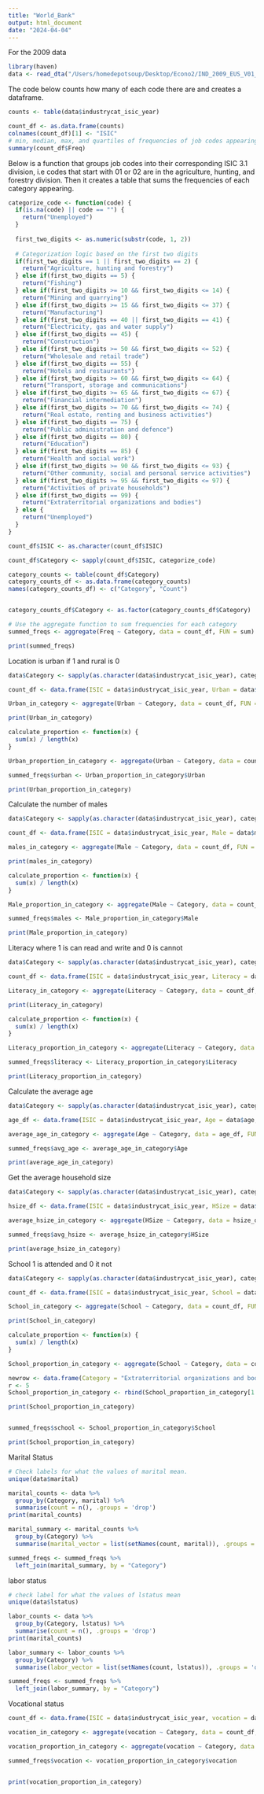 ```yaml
---
title: "World_Bank"
output: html_document
date: "2024-04-04"
---
```



For the 2009 data
```r
library(haven)
data <- read_dta("/Users/homedepotsoup/Desktop/Econo2/IND_2009_EUS_V01_M_V06_A_GLD_ALL.dta")
```

The code below counts how many of each code there are and creates a dataframe.
```r
counts <- table(data$industrycat_isic_year)

count_df <- as.data.frame(counts)
colnames(count_df)[1] <- "ISIC"
# min, median, max, and quartiles of frequencies of job codes appearing
summary(count_df$Freq)
```

Below is a function that groups job codes into their corresponding ISIC 3.1 division, i.e codes that start with 01 or 02 are in the agriculture, hunting, and forestry division. Then it creates a table that sums the frequencies of each category appearing. 
```r
categorize_code <- function(code) {
  if(is.na(code) || code == "") {
    return("Unemployed")
  }
  
  first_two_digits <- as.numeric(substr(code, 1, 2))
  
  # Categorization logic based on the first two digits
  if(first_two_digits == 1 || first_two_digits == 2) {
    return("Agriculture, hunting and forestry")
  } else if(first_two_digits == 5) {
    return("Fishing")
  } else if(first_two_digits >= 10 && first_two_digits <= 14) {
    return("Mining and quarrying")
  } else if(first_two_digits >= 15 && first_two_digits <= 37) {
    return("Manufacturing")
  } else if(first_two_digits == 40 || first_two_digits == 41) {
    return("Electricity, gas and water supply")
  } else if(first_two_digits == 45) {
    return("Construction")
  } else if(first_two_digits >= 50 && first_two_digits <= 52) {
    return("Wholesale and retail trade")
  } else if(first_two_digits == 55) {
    return("Hotels and restaurants")
  } else if(first_two_digits >= 60 && first_two_digits <= 64) {
    return("Transport, storage and communications")
  } else if(first_two_digits >= 65 && first_two_digits <= 67) {
    return("Financial intermediation")
  } else if(first_two_digits >= 70 && first_two_digits <= 74) {
    return("Real estate, renting and business activities")
  } else if(first_two_digits == 75) {
    return("Public administration and defence")
  } else if(first_two_digits == 80) {
    return("Education")
  } else if(first_two_digits == 85) {
    return("Health and social work")
  } else if(first_two_digits >= 90 && first_two_digits <= 93) {
    return("Other community, social and personal service activities")
  } else if(first_two_digits >= 95 && first_two_digits <= 97) {
    return("Activities of private households")
  } else if(first_two_digits == 99) {
    return("Extraterritorial organizations and bodies")
  } else {
    return("Unemployed")
  }
}

count_df$ISIC <- as.character(count_df$ISIC)

count_df$Category <- sapply(count_df$ISIC, categorize_code)

category_counts <- table(count_df$Category)
category_counts_df <- as.data.frame(category_counts)
names(category_counts_df) <- c("Category", "Count")


category_counts_df$Category <- as.factor(category_counts_df$Category)

# Use the aggregate function to sum frequencies for each category
summed_freqs <- aggregate(Freq ~ Category, data = count_df, FUN = sum)

print(summed_freqs)
```

Location is urban if 1 and rural is 0
```r
data$Category <- sapply(as.character(data$industrycat_isic_year), categorize_code)

count_df <- data.frame(ISIC = data$industrycat_isic_year, Urban = data$urban, Category = data$Category)

Urban_in_category <- aggregate(Urban ~ Category, data = count_df, FUN = sum)

print(Urban_in_category)

calculate_proportion <- function(x) {
  sum(x) / length(x)
}

Urban_proportion_in_category <- aggregate(Urban ~ Category, data = count_df, FUN = calculate_proportion)

summed_freqs$urban <- Urban_proportion_in_category$Urban

print(Urban_proportion_in_category)

```

Calculate the number of males
```r
data$Category <- sapply(as.character(data$industrycat_isic_year), categorize_code)

count_df <- data.frame(ISIC = data$industrycat_isic_year, Male = data$male, Category = data$Category)

males_in_category <- aggregate(Male ~ Category, data = count_df, FUN = sum)

print(males_in_category)

calculate_proportion <- function(x) {
  sum(x) / length(x)
}

Male_proportion_in_category <- aggregate(Male ~ Category, data = count_df, FUN = calculate_proportion)

summed_freqs$males <- Male_proportion_in_category$Male

print(Male_proportion_in_category)

```

Literacy where 1 is can read and write and 0 is cannot 

```r
data$Category <- sapply(as.character(data$industrycat_isic_year), categorize_code)

count_df <- data.frame(ISIC = data$industrycat_isic_year, Literacy = data$literacy, Category = data$Category)

Literacy_in_category <- aggregate(Literacy ~ Category, data = count_df, FUN = sum)

print(Literacy_in_category)

calculate_proportion <- function(x) {
  sum(x) / length(x)
}

Literacy_proportion_in_category <- aggregate(Literacy ~ Category, data = count_df, FUN = calculate_proportion)

summed_freqs$literacy <- Literacy_proportion_in_category$Literacy

print(Literacy_proportion_in_category)
```

Calculate the average age
```r
data$Category <- sapply(as.character(data$industrycat_isic_year), categorize_code)

age_df <- data.frame(ISIC = data$industrycat_isic_year, Age = data$age, Category = data$Category)

average_age_in_category <- aggregate(Age ~ Category, data = age_df, FUN = mean, na.rm = TRUE)

summed_freqs$avg_age <- average_age_in_category$Age

print(average_age_in_category)

```

Get the average household size
```r
data$Category <- sapply(as.character(data$industrycat_isic_year), categorize_code)

hsize_df <- data.frame(ISIC = data$industrycat_isic_year, HSize = data$hsize, Category = data$Category)

average_hsize_in_category <- aggregate(HSize ~ Category, data = hsize_df, FUN = mean, na.rm = TRUE)

summed_freqs$avg_hsize <- average_hsize_in_category$HSize

print(average_hsize_in_category)

```

School 1 is attended and 0 it not
```r
data$Category <- sapply(as.character(data$industrycat_isic_year), categorize_code)

count_df <- data.frame(ISIC = data$industrycat_isic_year, School = data$school, Category = data$Category)

School_in_category <- aggregate(School ~ Category, data = count_df, FUN = sum)

print(School_in_category)

calculate_proportion <- function(x) {
  sum(x) / length(x)
}

School_proportion_in_category <- aggregate(School ~ Category, data = count_df, FUN = calculate_proportion)

newrow <- data.frame(Category = "Extraterritorial organizations and bodies", School=0)
r <- 5
School_proportion_in_category <- rbind(School_proportion_in_category[1:r, ], newrow, School_proportion_in_category[-(1:r),])

print(School_proportion_in_category)


summed_freqs$school <- School_proportion_in_category$School

print(School_proportion_in_category)

```

Marital Status
```r
# Check labels for what the values of marital mean.
unique(data$marital)
```


```r
marital_counts <- data %>%
  group_by(Category, marital) %>%
  summarise(count = n(), .groups = 'drop')
print(marital_counts)

marital_summary <- marital_counts %>%
  group_by(Category) %>%
  summarise(marital_vector = list(setNames(count, marital)), .groups = 'drop')

summed_freqs <- summed_freqs %>%
  left_join(marital_summary, by = "Category")
```


labor status
```r
# check label for what the values of lstatus mean
unique(data$lstatus)
```


```r
labor_counts <- data %>%
  group_by(Category, lstatus) %>%
  summarise(count = n(), .groups = 'drop')
print(marital_counts)

labor_summary <- labor_counts %>%
  group_by(Category) %>%
  summarise(labor_vector = list(setNames(count, lstatus)), .groups = 'drop')

summed_freqs <- summed_freqs %>%
  left_join(labor_summary, by = "Category")
```


Vocational status
```r
count_df <- data.frame(ISIC = data$industrycat_isic_year, vocation = data$vocational, Category = data$Category)

vocation_in_category <- aggregate(vocation ~ Category, data = count_df, FUN = sum)

vocation_proportion_in_category <- aggregate(vocation ~ Category, data = count_df, FUN = calculate_proportion)

summed_freqs$vocation <- vocation_proportion_in_category$vocation


print(vocation_proportion_in_category)
```